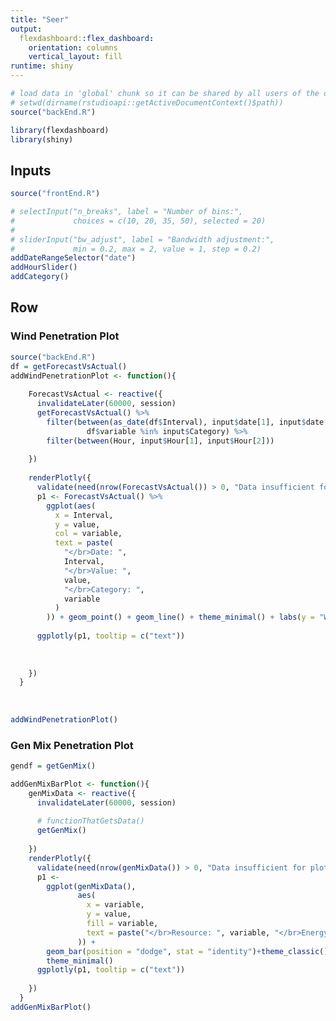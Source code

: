 ```yaml
---
title: "Seer"
output: 
  flexdashboard::flex_dashboard:
    orientation: columns
    vertical_layout: fill
runtime: shiny
---
```


```r
# load data in 'global' chunk so it can be shared by all users of the dashboard
# setwd(dirname(rstudioapi::getActiveDocumentContext()$path))
source("backEnd.R")
```

```r
library(flexdashboard)
library(shiny)


```

Inputs {.sidebar}
-----------------------------------------------------------------------


```r

source("frontEnd.R")

# selectInput("n_breaks", label = "Number of bins:",
#             choices = c(10, 20, 35, 50), selected = 20)
# 
# sliderInput("bw_adjust", label = "Bandwidth adjustment:",
#             min = 0.2, max = 2, value = 1, step = 0.2)
addDateRangeSelector("date")
addHourSlider()
addCategory()

```

Row
-----------------------------------------------------------------------
### Wind Penetration Plot

```r

source("backEnd.R")
df = getForecastVsActual()
addWindPenetrationPlot <- function(){
    
    ForecastVsActual <- reactive({
      invalidateLater(60000, session)
      getForecastVsActual() %>%
        filter(between(as_date(df$Interval), input$date[1], input$date[2]) &
                 df$variable %in% input$Category) %>%
        filter(between(Hour, input$Hour[1], input$Hour[2]))
      
    })
    
    renderPlotly({
      validate(need(nrow(ForecastVsActual()) > 0, "Data insufficient for plot"))
      p1 <- ForecastVsActual() %>%
        ggplot(aes(
          x = Interval,
          y = value,
          col = variable,
          text = paste(
            "</br>Date: ",
            Interval,
            "</br>Value: ",
            value,
            "</br>Category: ",
            variable
          )
        )) + geom_point() + geom_line() + theme_minimal() + labs(y = "Wind Penetration (%)", x = "Datetime", col = "Category")
      
      ggplotly(p1, tooltip = c("text"))
      
      
      
    })
  }
  
  
  
addWindPenetrationPlot()

```

### Gen Mix  Penetration Plot


```r
gendf = getGenMix()

addGenMixBarPlot <- function(){
    genMixData <- reactive({
      invalidateLater(60000, session)
      
      # functionThatGetsData()
      getGenMix()
      
    })
    renderPlotly({
      validate(need(nrow(genMixData()) > 0, "Data insufficient for plot"))
      p1 <-
        ggplot(genMixData(),
               aes(
                 x = variable,
                 y = value,
                 fill = variable,
                 text = paste("</br>Resource: ", variable, "</br>Energy (MWh): ", value)
               )) +
        geom_bar(position = "dodge", stat = "identity")+theme_classic() + labs(y = "Energy (MWh)", x = "Resources", fill = "Resources") +
        theme_minimal()
      ggplotly(p1, tooltip = c("text"))
      
    })
  }
addGenMixBarPlot()


```

